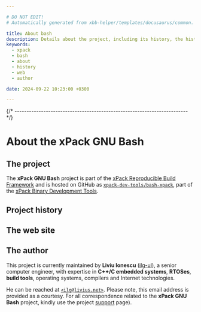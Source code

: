 ```yaml
---

# DO NOT EDIT!
# Automatically generated from xbb-helper/templates/docusaurus/common.

title: About bash
description: Details about the project, including its history, the history of the website, and details about the author.
keywords:
  - xpack
  - bash
  - about
  - history
  - web
  - author

date: 2024-09-22 10:23:00 +0300

---
```



{/* ------------------------------------------------------------------------ */}

# About the xPack GNU Bash

## The project

The **xPack GNU Bash** project is part of the
[xPack Reproducible Build Framework](https://xpack.github.io)
and is hosted on GitHub as
[`xpack-dev-tools/bash-xpack`](https://github.com/xpack-dev-tools/bash-xpack/),
part of the [xPack Binary Development Tools](https://github.com/xpack-dev-tools/).

<MoreIntro/>

## Project history

<History/>

## The web site

<Website/>

## The author

This project is currently maintained by **Liviu Ionescu**
([ilg-ul](https://github.com/ilg-ul)),
a senior computer engineer, with expertise in **C++/C embedded systems**,
**RTOSes**, **build tools**, operating systems, compilers
and Internet technologies.

He can be reached at [`<ilg@livius.net>`](mailto:ilg@livius.net).
Please note, this email address is provided as a courtesy.
For all correspondence related to the **xPack GNU Bash**
project, kindly use the project [support](/docs/support/) page).
